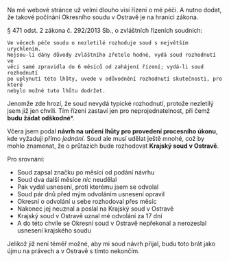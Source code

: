 
Na mé webové stránce už velmi dlouho visí řízení o mé péči. A nutno dodat, že takové počínání Okresního soudu v Ostravě je na hranici zákona.

§ 471 odst. 2 zákona  č. 292/2013 Sb., o zvláštních řízeních soudních:

```
Ve věcech péče soudu o nezletilé rozhoduje soud s největším urychlením. 
Nejsou-li dány důvody zvláštního zřetele hodné, vydá soud rozhodnutí ve 
věci samé zpravidla do 6 měsíců od zahájení řízení; vydá-li soud rozhodnutí 
po uplynutí této lhůty, uvede v odůvodnění rozhodnutí skutečnosti, pro které 
nebylo možné tuto lhůtu dodržet.
```

Jenomže zde hrozí, že soud nevydá typické rozhodnutí, protože nezletilý jsem 
již jen chvíli. Tím řízení zastaví jen pro neprojednatelnost, při čemž 
**budu žádat odškodné***.

Včera jsem podal **návrh na určení lhůty pro provedení procesního úkonu**, kde
vyžaduji přímo *jednání*. Soud ale musí udělat ještě mnohé, což by mohlo znamenat,
že o průtazích bude rozhodovat **Krajský soud v Ostravě**.

Pro srovnání:

* Soud zapsal značku po měsíci od podání návrhu
* Soud dva další měsíce *nic* neudělal
* Pak vydal usnesení, proti kterému jsem se odvolal
* Soud pár dnů před mým odvoláním usnesení opravil
* Okresní o odvolání u sebe rozhodoval přes měsíc
* Nakonec jej neuznal a poslal na Krajský soud v Ostravě
* Krajský soud v Ostravě uznal mé odvolání za 17 dní
* A do této chvíle se Okresní soud v Ostravě nepřekonal a nerozeslal usnesení krajského soudu

Jelikož již není téměř možné, aby mi soud návrh přijal, budu toto brát jako újmu na právech a v Ostravě s tímto nekončím.